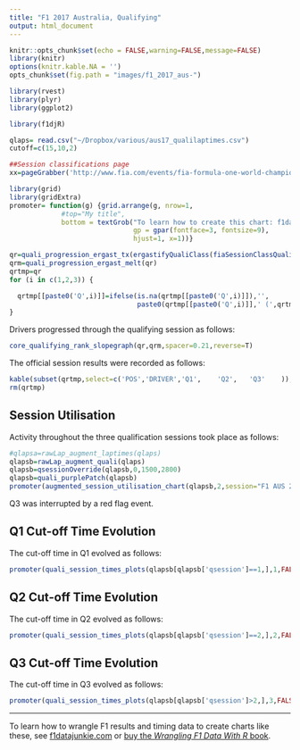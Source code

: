 ```yaml
---
title: "F1 2017 Australia, Qualifying"
output: html_document
---
```


```r
knitr::opts_chunk$set(echo = FALSE,warning=FALSE,message=FALSE)
library(knitr)
options(knitr.kable.NA = '')
opts_chunk$set(fig.path = "images/f1_2017_aus-")
```

```r
library(rvest)
library(plyr)
library(ggplot2)

library(f1djR)

qlaps= read.csv("~/Dropbox/various/aus17_qualilaptimes.csv")
cutoff=c(15,10,2)
```

```r
##Session classifications page
xx=pageGrabber('http://www.fia.com/events/fia-formula-one-world-championship/season-2017/session-classifications-19')
```

```r
library(grid)
library(gridExtra)
promoter= function(g) {grid.arrange(g, nrow=1,
             #top="My title", 
             bottom = textGrob("To learn how to create this chart: f1datajunkie.com",
                               gp = gpar(fontface=3, fontsize=9),
                               hjust=1, x=1))}
```
```r
qr=quali_progression_ergast_tx(ergastifyQualiClass(fiaSessionClassQualifyingTidy(fiaTableGrabber(xx,4))))
qrm=quali_progression_ergast_melt(qr)
qrtmp=qr
for (i in c(1,2,3)) {

  qrtmp[[paste0('Q',i)]]=ifelse(is.na(qrtmp[[paste0('Q',i)]]),'',
                                paste0(qrtmp[[paste0('Q',i)]],' (',qrtmp[[paste0('q',i,'pos')]],')'))
}
```

Drivers progressed through the qualifying session as follows:
```r
core_qualifying_rank_slopegraph(qr,qrm,spacer=0.21,reverse=T)
```

The official session results were recorded as follows:
```r
kable(subset(qrtmp,select=c('POS','DRIVER','Q1',	'Q2',	'Q3'	)), format='markdown',row.names = FALSE)
rm(qrtmp)
```


## Session Utilisation

Activity throughout the three qualification sessions took place as follows:

```r
#qlapsa=rawLap_augment_laptimes(qlaps)
qlapsb=rawLap_augment_quali(qlaps)
qlapsb=qsessionOverride(qlapsb,0,1500,2800)
qlapsb=quali_purplePatch(qlapsb)
promoter(augmented_session_utilisation_chart(qlapsb,2,session="F1 AUS 2017, Qualifying"))
```

Q3 was interrupted by a red flag event.

## Q1 Cut-off Time Evolution

The cut-off time in Q1 evolved as follows:

```r
promoter(quali_session_times_plots(qlapsb[qlapsb['qsession']==1,],1,FALSE,FALSE,TRUE,cutoff)+theme_bw())
```

## Q2 Cut-off Time Evolution

The cut-off time in Q2 evolved as follows:

```r
promoter(quali_session_times_plots(qlapsb[qlapsb['qsession']==2,],2,FALSE,FALSE,TRUE,cutoff)+theme_bw())
```

## Q3 Cut-off Time Evolution

The cut-off time in Q3 evolved as follows:

```r
promoter(quali_session_times_plots(qlapsb[qlapsb['qsession']>2,],3,FALSE,FALSE,TRUE,cutoff)+theme_bw())
```

---
 To learn how to wrangle F1 results and timing data to create charts like these, see [f1datajunkie.com](https://f1datajunkie.com) or [buy the *Wrangling F1 Data With R* book](https://leanpub.com/wranglingf1datawithr).
